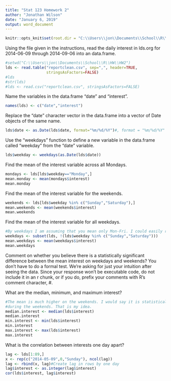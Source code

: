 ---
title: "Stat 123 Homework 2"
author: "Jonathan Wilson"
date: "January 6, 2019"
output: word_document
---

```{r}

knitr::opts_knit$set(root.dir = "C:\\Users\\jon\\Documents\\School\\R\\HW\\HW2")
```


Using the file given in the instructions, read the daily interest in lds.org for 2014-06-09 through 2014-09-06 into an data.frame.
```{r}
#setwd("C:\\Users\\jon\\Documents\\School\\R\\HW\\HW2")
lds <- read.table("reportclean.csv", sep=",", header=TRUE,
                  stringsAsFactors=FALSE)
#lds
#str(lds)
#lds <- read.csv("reportclean.csv", stringsAsFactors=FALSE)
```

Name the variables in the data.frame "date" and "interest".
```{r}
names(lds) <- c("date","interest")

```

Replace the "date" character vector in the data.frame into a vector of Date objects of the same name.
```{r}

lds$date <- as.Date(lds$date, format="%m/%d/%Y")#, format = "%m/%d/%Y"

```

Use the "weekdays" function to define a new variable in the data.frame called "weekday" from the "date" variable.
```{r}
lds$weekday <- weekdays(as.Date(lds$date)) 
```

Find the mean of the interest variable across all Mondays.  
```{r}
mondays <- lds[lds$weekday=="Monday",]
mean.monday <- mean(mondays$interest)
mean.monday
```

Find the mean of the interest variable for the weekends.
```{r}
weekends <- lds[lds$weekday %in% c("Sunday","Saturday"),]
mean.weekends <- mean(weekends$interest)
mean.weekends
```

Find the mean of the interest variable for all weekdays.
```{r}
#By weekdays I am assuming that you mean only Mon-Fri. I could easily run a mean for either. 
weekdays <- subset(lds, !(lds$weekday %in% c("Sunday","Saturday")))
mean.weekdays <- mean(weekdays$interest)
mean.weekdays

```

Comment on whether you believe there is a statistically significant
difference between the mean interest on weekdays and weekends?  You don't
have to do a formal test.  We're asking for just your intuition after seeing
the data. Since your response won't be executable code, do not include it in an r chunk, or if you do, prefix your comments with R's comment character, #.


What are the median, minimum, and maximum interest?
```{r}
#The mean is much higher on the weekends. I would say it is statistically significant since more people are on 
#during the weekends. That is my idea. 
median.interest <- median(lds$interest)
median.interest
min.interest <- min(lds$interest)
min.interest
max.interest <- max(lds$interest)
max.interest
```


What is the correlation between interests one day apart?
```{r}
lag <- lds[1:89,]
x <- rep(c("2014-05-09",0,"Sunday"), ncol(lag))
lag <- rbind(x, lag)#Create lag in rows by one day
lag$interest <- as.integer(lag$interest)
cor(lds$interest, lag$interest)
```

